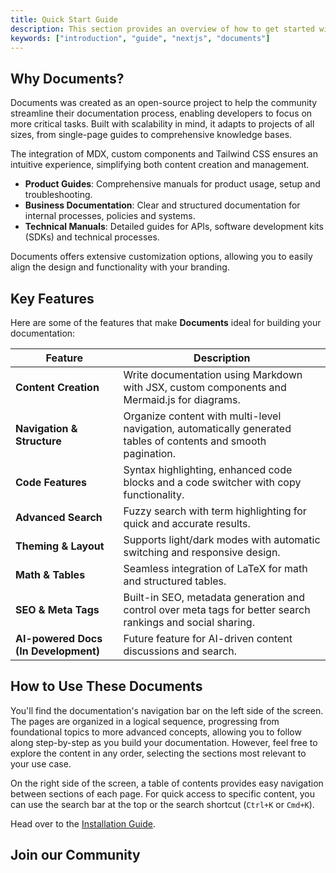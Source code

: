 ```yaml
---
title: Quick Start Guide
description: This section provides an overview of how to get started with the Documents, Next.js Document Starter Kit.
keywords: ["introduction", "guide", "nextjs", "documents"]
---
```


<CardGrid>
  <Card
    subtitle="Instructions"
    title="Installation"
    description="Get started with Documents using our quick start installation guide to get your project started."
    href="/docs/introduction/installation"
  />
  <Card
    subtitle="Setup"
    title="Site Settings"
    description="Setting up your Documents projects layout, links and search engine optimisation."
    href="/docs/introduction/setup"
  />
  <Card
    subtitle="Support"
    title="Rubix Studios"
    description="Australia's leading branding, marketing and web development company."
    href="https://www.rubixstudios.com.au/"
    external={true}
  />
</CardGrid>

## Why Documents?

Documents was created as an open-source project to help the community streamline their documentation process, enabling developers to focus on more critical
tasks. Built with scalability in mind, it adapts to projects of all sizes, from single-page guides to comprehensive knowledge bases.

The integration of MDX, custom components and Tailwind CSS ensures an intuitive experience, simplifying both content creation and management.

- **Product Guides**: Comprehensive manuals for product usage, setup and troubleshooting.
- **Business Documentation**: Clear and structured documentation for internal processes, policies and systems.
- **Technical Manuals**: Detailed guides for APIs, software development kits (SDKs) and technical processes.

Documents offers extensive customization options, allowing you to easily align the design and functionality with your branding.

## Key Features

Here are some of the features that make **Documents** ideal for building your documentation:

| Feature                              | Description                                                                                                     |
| ------------------------------------ | --------------------------------------------------------------------------------------------------------------- |
| **Content Creation**                 | Write documentation using Markdown with JSX, custom components and Mermaid.js for diagrams.                     |
| **Navigation & Structure**           | Organize content with multi-level navigation, automatically generated tables of contents and smooth pagination. |
| **Code Features**                    | Syntax highlighting, enhanced code blocks and a code switcher with copy functionality.                          |
| **Advanced Search**                  | Fuzzy search with term highlighting for quick and accurate results.                                             |
| **Theming & Layout**                 | Supports light/dark modes with automatic switching and responsive design.                                       |
| **Math & Tables**                    | Seamless integration of LaTeX for math and structured tables.                                                   |
| **SEO & Meta Tags**                  | Built-in SEO, metadata generation and control over meta tags for better search rankings and social sharing.     |
| **AI-powered Docs (In Development)** | Future feature for AI-driven content discussions and search.                                                    |

## How to Use These Documents

You'll find the documentation's navigation bar on the left side of the screen. The pages are organized in a logical sequence, progressing from foundational
topics to more advanced concepts, allowing you to follow along step-by-step as you build your documentation. However, feel free to explore the content in
any order, selecting the sections most relevant to your use case.

On the right side of the screen, a table of contents provides easy navigation between sections of each page. For quick access to specific content, you can
use the search bar at the top or the search shortcut (`Ctrl+K` or `Cmd+K`).

Head over to the [Installation Guide](/docs/introduction/installation).

## Join our Community